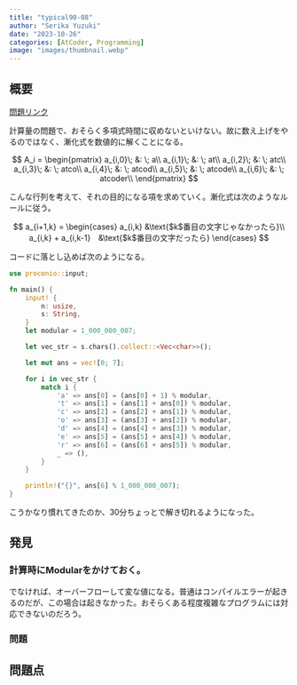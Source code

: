 ```yaml
---
title: "typical90-08"
author: "Serika Yuzuki"
date: "2023-10-26"
categories: [AtCoder, Programming]
image: "images/thumbnail.webp"
---
```


## 概要

[問題リンク](https://atcoder.jp/contests/typical90/tasks/typical90_h)

計算量の問題で、おそらく多項式時間に収めないといけない。故に数え上げをやるのではなく、漸化式を数値的に解くことになる。

$$
A_i =
\begin{pmatrix}
a_{i,0}\; &: \; a\\
a_{i,1}\; &: \; at\\
a_{i,2}\; &: \; atc\\
a_{i,3}\; &: \; atco\\
a_{i,4}\; &: \; atcod\\
a_{i,5}\; &: \; atcode\\
a_{i,6}\; &: \; atcoder\\
\end{pmatrix}
$$

こんな行列を考えて、それの目的になる項を求めていく。漸化式は次のようなルールに従う。

$$
a_{i+1,k} = 
\begin{cases}
a_{i,k} &\text{$k$番目の文字じゃなかったら}\\
a_{i,k} + a_{i,k-1}　&\text{$k$番目の文字だったら}
\end{cases}
$$

コードに落とし込めば次のようになる。

```rust
use proconio::input;

fn main() {
    input! {
        n: usize,
        s: String,
    }
    let modular = 1_000_000_007;

    let vec_str = s.chars().collect::<Vec<char>>();

    let mut ans = vec![0; 7];

    for i in vec_str {
        match i {
            'a' => ans[0] = (ans[0] + 1) % modular,
            't' => ans[1] = (ans[1] + ans[0]) % modular,
            'c' => ans[2] = (ans[2] + ans[1]) % modular,
            'o' => ans[3] = (ans[3] + ans[2]) % modular,
            'd' => ans[4] = (ans[4] + ans[3]) % modular,
            'e' => ans[5] = (ans[5] + ans[4]) % modular,
            'r' => ans[6] = (ans[6] + ans[5]) % modular,
            _ => (),
        }
    }

    println!("{}", ans[6] % 1_000_000_007);
}
```

こうかなり慣れてきたのか、30分ちょっとで解き切れるようになった。

## 発見

### 計算時にModularをかけておく。

でなければ、オーバーフローして変な値になる。普通はコンパイルエラーが起きるのだが、この場合は起きなかった。おそらくある程度複雑なプログラムには対応できないのだろう。

### 問題

## 問題点